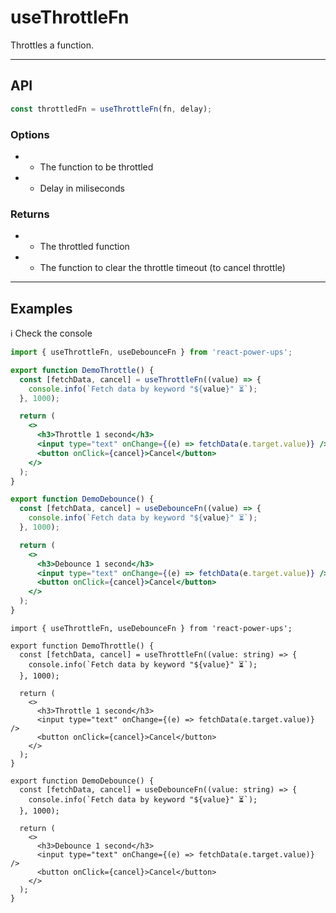 


# useThrottleFn

Throttles a function.

<hr className="custom-hr" />

## API

```js
const throttledFn = useThrottleFn(fn, delay);
```

### Options

- <Param name="fn" type="Function" isRequired />

  - The function to be throttled

- <Param name="delay" type="number" isRequired />

  - Delay in miliseconds

### Returns

- <Param name="throttledFn" type="Function" />

  - The throttled function

- <Param name="clearTimeout" type="() => void" />

  - The function to clear the throttle timeout (to cancel throttle)

<hr className="custom-hr" />

## Examples

<BrowserWindow>
  <div className="pb-4">ℹ️ Check the console</div>
  <DemoThrottle />
  <div className="h-4" />
  <DemoDebounce />
</BrowserWindow>

<Tabs>
<TabItem value="JS" label="JS">

```jsx
import { useThrottleFn, useDebounceFn } from 'react-power-ups';

export function DemoThrottle() {
  const [fetchData, cancel] = useThrottleFn((value) => {
    console.info(`Fetch data by keyword "${value}" ⏳`);
  }, 1000);

  return (
    <>
      <h3>Throttle 1 second</h3>
      <input type="text" onChange={(e) => fetchData(e.target.value)} />
      <button onClick={cancel}>Cancel</button>
    </>
  );
}

export function DemoDebounce() {
  const [fetchData, cancel] = useDebounceFn((value) => {
    console.info(`Fetch data by keyword "${value}" ⏳`);
  }, 1000);

  return (
    <>
      <h3>Debounce 1 second</h3>
      <input type="text" onChange={(e) => fetchData(e.target.value)} />
      <button onClick={cancel}>Cancel</button>
    </>
  );
}
```

</TabItem>
<TabItem value="TS" label="TS" default>

```tsx
import { useThrottleFn, useDebounceFn } from 'react-power-ups';

export function DemoThrottle() {
  const [fetchData, cancel] = useThrottleFn((value: string) => {
    console.info(`Fetch data by keyword "${value}" ⏳`);
  }, 1000);

  return (
    <>
      <h3>Throttle 1 second</h3>
      <input type="text" onChange={(e) => fetchData(e.target.value)} />
      <button onClick={cancel}>Cancel</button>
    </>
  );
}

export function DemoDebounce() {
  const [fetchData, cancel] = useDebounceFn((value: string) => {
    console.info(`Fetch data by keyword "${value}" ⏳`);
  }, 1000);

  return (
    <>
      <h3>Debounce 1 second</h3>
      <input type="text" onChange={(e) => fetchData(e.target.value)} />
      <button onClick={cancel}>Cancel</button>
    </>
  );
}
```

</TabItem>
</Tabs>

